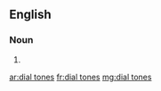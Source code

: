 ==English==

===Noun===
{{head|en|noun plural form|head=[[dial]] [[tone]]s}}

# {{plural of|dial tone|lang=en}}

[[ar:dial tones]]
[[fr:dial tones]]
[[mg:dial tones]]